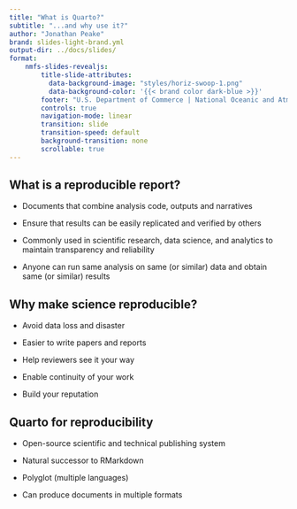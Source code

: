 ```yaml
---
title: "What is Quarto?"
subtitle: "...and why use it?"
author: "Jonathan Peake"
brand: slides-light-brand.yml
output-dir: ../docs/slides/
format: 
    nmfs-slides-revealjs: 
        title-slide-attributes:
          data-background-image: "styles/horiz-swoop-1.png"
          data-background-color: '{{< brand color dark-blue >}}'
        footer: "U.S. Department of Commerce | National Oceanic and Atmospheric Administration | National Marine Fisheries Service"
        controls: true
        navigation-mode: linear
        transition: slide
        transition-speed: default
        background-transition: none
        scrollable: true
---
```


## What is a reproducible report?

-   Documents that combine analysis code, outputs and narratives

-   Ensure that results can be easily replicated and verified by others

-   Commonly used in scientific research, data science, and analytics to maintain transparency and reliability

-   Anyone can run same analysis on same (or similar) data and obtain same (or similar) results

## Why make science reproducible?

-   Avoid data loss and disaster

-   Easier to write papers and reports

-   Help reviewers see it your way

-   Enable continuity of your work

-   Build your reputation

## Quarto for reproducibility

-   Open-source scientific and technical publishing system

-   Natural successor to RMarkdown

-   Polyglot (multiple languages)

-   Can produce documents in multiple formats